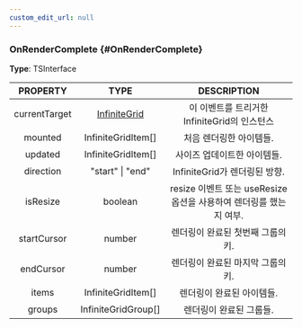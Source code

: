 ```yaml
---
custom_edit_url: null
---
```


### OnRenderComplete {#OnRenderComplete}

<div className="bulma-tags">

</div>

**Type**: TSInterface

|PROPERTY|TYPE|DESCRIPTION|
|:---:|:---:|:---:|
|currentTarget|[InfiniteGrid](InfiniteGrid)|이 이벤트를 트리거한 InfiniteGrid의 인스턴스|
|mounted|InfiniteGridItem[]|처음 렌더링한 아이템들.|
|updated|InfiniteGridItem[]|사이즈 업데이트한 아이템들.|
|direction|"start" \| "end"|InfiniteGrid가 렌더링된 방향.|
|isResize|boolean|resize 이벤트 또는 useResize 옵션을 사용하여 렌더링를 했는지 여부.|
|startCursor|number|렌더링이 완료된 첫번째 그룹의 키.|
|endCursor|number|렌더링이 완료된 마지막 그룹의 키.|
|items|InfiniteGridItem[]|렌더링이 완료된 아이템들.|
|groups|InfiniteGridGroup[]|렌더링이 완료된 그룹들.|

